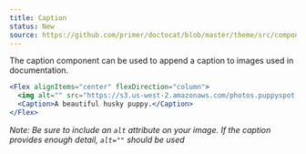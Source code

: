 ```yaml
---
title: Caption
status: New
source: https://github.com/primer/doctocat/blob/master/theme/src/components/caption.js
---
```


The caption component can be used to append a caption to images used in documentation.

```jsx live
<Flex alignItems="center" flexDirection="column">
  <img alt="" src="https://s3.us-west-2.amazonaws.com/photos.puppyspot.com/breeds/245/card/500000291_medium.jpg" />
  <Caption>A beautiful husky puppy.</Caption>
</Flex>
```

_Note: Be sure to include an ```alt``` attribute on your image. If the caption provides enough detail, ```alt=""``` should be used_